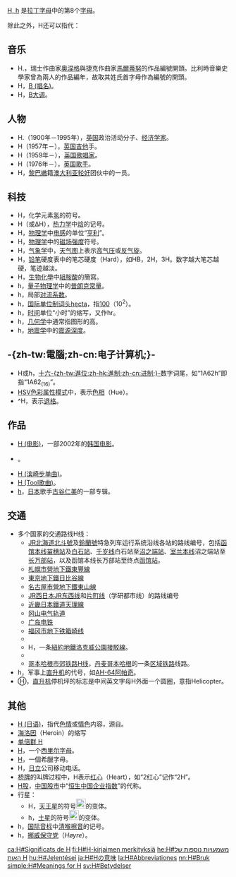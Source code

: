 {{noteTA|G1=LS|G2=Unit|G3=Chemistry|G4=Physics|G5=IT|G6=Games}}
{{Wiktionary|H}}
[[H|H, h]] 是[[拉丁字母|拉丁字母]]中的第8个[[字母|字母]]。

除此之外，H还可以指代：
{{TOCright}}

== 音乐 ==
* H.，瑞士作曲家[[阿爾蒂爾·奧涅格|奧涅格]]與捷克作曲家[[博胡斯拉夫·馬爾蒂努|馬爾蒂努]]的作品編號開頭。比利時音樂史學家{{le|Harry Halbreich|Harry Halbreich}}曾為兩人的作品編年，故取其姓氏首字母作為編號的開頭。
* H，[[B_(唱名)|B (唱名)]]。
* H，[[B大调|B大调]]。

== 人物 ==
* H.（1900年－1995年），[[英国|英国]]政治活动分子、[[经济学家|经济学家]]{{link-en|Edgar Hardcastle|Edgar Hardcastle}}。
* H（1957年－），[[英国|英国]][[吉他|吉他]]手{{link-en|Adrian Smith|Adrian Smith}}。
* H（1959年－），[[英国|英国]][[歌唱家|歌唱家]]{{link-en|Steve Hogarth|Steve Hogarth}}。
* H（1976年－），[[英国|英国]][[歌手|歌手]]{{link-en|Ian Watkins|Ian Watkins (Steps)}}。
* H，[[黎巴嫩|黎巴嫩]]籍[[澳大利亚|澳大利亚]][[轮奸|轮奸]]团伙{{link-en|悉尼轮奸团伙|Sydney gang rapes}}中的一员。

== 科技 ==
* H，化学元素[[氢|氢]]的符号。
* H（或ΔH），[[热力学|热力学]]中[[焓|焓]]的记号。
* H，[[物理学|物理学]]中[[电感|电感]]的单位“[[亨利_(单位)|亨利]]”。
* H，[[物理学|物理学]]中的[[磁场#B与H的差异|磁场强度]]符号。
* H，[[气象学|气象学]]中，[[天气图|天气图]]上表示[[高气压|高气压]]或[[反气旋|反气旋]]。
* H，[[铅笔|铅笔]]硬度表中的笔芯硬度（Hard），如HB，2H，3H。数字越大笔芯越硬，笔迹越淡。
* H，[[生物化學|生物化學]]中[[組胺酸|組胺酸]]的簡寫。
* h，[[量子物理学|量子物理学]]中的[[普朗克常量|普朗克常量]]。
* h，局部[[对流|对流]][[系数|系数]]。
* h，[[国际单位制词头|国际单位制词头]]hecta，指[[100|100]]（10<sup>2</sup>）。
* h，[[时间|时间]]单位“小时”的缩写，又作hr。
* h，[[几何学|几何学]]中通常指图形的高。
* h，[[地震学|地震学]]中的[[震源|震源深度]]。

== -{zh-tw:電腦;zh-cn:电子计算机;}- ==
* H或h，[[十六进制|十六-{zh-tw:進位;zh-hk:進制;zh-cn:进制;}-]]数字词尾，如“1A62h”即指“1A62<sub>(16)</sub>”。
* [[HSV色彩属性模式|HSV色彩属性模式]]中，表示[[色相|色相]]（Hue）。
* ^H，表示[[控制字符|退格]]。

== 作品 ==
* [[H_(电影)|H (电影)]]，一部2002年的[[韩国|韩国]][[电影|电影]]。
* {{link-en|H (法国电视系列)|H (French TV series)}}。
* [[H_(滨崎步单曲)|H (滨崎步单曲)]]。
* [[Tool_(乐队)|H (Tool歌曲)]]。
* [[Hitomi#精選集|h]]，[[日本|日本]]歌手[[hitomi|古谷仁美]]的一部专辑。

== 交通 ==
{{线路名消歧义}}
* 多个国家的交通路线H线：
** [[JR北海道|JR北海道]][[北斗號列車|北斗號]]及[[鈴蘭號列車|鈴蘭號]]特急列车运行系统沿线各站的路线编号，包括[[函馆本线|函馆本线]][[苗穗站|苗穗站]]及[[白石站|白石站]]、[[千岁线|千岁线]]白石站至[[沼之端站|沼之端站]]、[[室兰本线|室兰本线]]沼之端站至[[长万部站|长万部站]]，以及函馆本线长万部站至终点[[函馆站|函馆站]]。
** [[札幌市營地下鐵|札幌市營地下鐵]][[東豐線|東豐線]]
** [[東京地下鐵|東京地下鐵]]{{rint|tokyo|h}}[[日比谷線|日比谷線]]
** [[名古屋市營地下鐵|名古屋市營地下鐵]][[東山線|東山線]]
** [[JR西日本|JR西日本]][[JR东西线|JR东西线]]和[[片町线|片町线]]（学研都市线）的路线编号
** [[近畿日本鐵道|近畿日本鐵道]][[天理線|天理線]]
** [[冈山电气轨道|冈山电气轨道]]{{lj|东山本线|岡山電気軌道東山本線}}
** [[广岛电铁|广岛电铁]]{{lj|皆實線|広島電鉄皆実線}}
** [[福冈市地下铁|福冈市地下铁]][[箱崎线|箱崎线]]
** {{link-es|布宜诺斯艾利斯地铁H线|Línea H (subte de Buenos Aires)}}
** H，一条[[紐約地鐵洛克威公園接駁線|紐約地鐵洛克威公園接駁線]]。
** {{link-en|丹佛轻轨H线|H Line (RTD)}}
** [[哥本哈根市郊铁路H线|哥本哈根市郊铁路H线]]，[[丹麦|丹麦]][[哥本哈根|哥本哈根]]的一条[[区域铁路|区域铁路]]线路。
* h，军事上[[直升机|直升机]]的代号，如[[AH-64阿帕奇|AH-64阿帕奇]]。
* Ⓗ，[[直升机|直升机]]停机坪的标志是中间英文字母H外面一个圆圈，意指Helicopter。

== 其他 ==
* [[H_(日语)|H (日语)]]，指代[[色情|色情]]或[[情色|情色]]内容，源自{{jpn|j=[[変態|変態]]|rm=Hentai}}。
* [[海洛因|海洛因]]（Heroin）的缩写
* [[单倍群_H|单倍群 H]]
* [[Н|Н]]，一个[[西里尔字母|西里尔字母]]。
* [[Η|Η]]，一個希臘字母。
* H，[[日立製作所|日立]]公司移动电话。
* [[桥牌|桥牌]]的叫牌过程中，H表示[[红心|红心]]（Heart），如“2红心”记作“2H”。
* [[H股|H股]]，[[中华人民共和国股市|中国股市]]中“[[恒生中国企业指数|恒生中国企业指数]]”的代称。
* 行星：
** H，[[天王星|天王星]]的符号[[File:Uranus's_astrological_symbol.svg|22px]]的变体。
** h，[[土星|土星]]的符号[[File:Saturn_symbol.svg|22px]]的变体。
* h，[[国际音标|国际音标]]中[[清喉擦音|清喉擦音]]的记号。
* h，[[挪威保守党|挪威保守党]]（''Høyre''）。

{{Letter disambig}}

[[ca:H#Significats_de_H|ca:H#Significats de H]]
[[fi:H#H-kirjaimen_merkityksiä|fi:H#H-kirjaimen merkityksiä]]
[[he:H#משמעויות_נוספות_של_האות_H|he:H#משמעויות נוספות של האות H]]
[[hu:H#Jelentései|hu:H#Jelentései]]
[[ja:H#Hの意味|ja:H#Hの意味]]
[[la:H#Abbreviationes|la:H#Abbreviationes]]
[[nn:H#Bruk|nn:H#Bruk]]
[[simple:H#Meanings_for_H|simple:H#Meanings for H]]
[[sv:H#Betydelser|sv:H#Betydelser]]